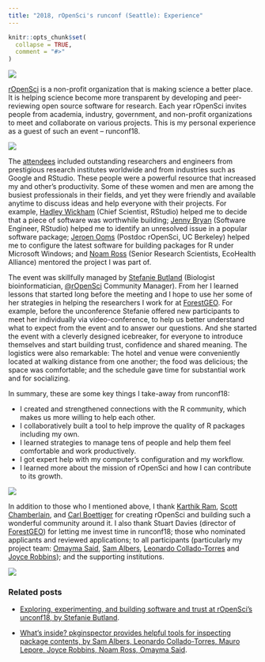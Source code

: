 ```yaml
---
title: "2018, rOpenSci's runconf (Seattle): Experience"
---
```


```r
knitr::opts_chunk$set(
  collapse = TRUE,
  comment = "#>"
)
```

![](https://i.imgur.com/1cjggVf.png)

[rOpenSci](https://ropensci.org/) is a non-profit organization that is making science a better place. It is helping science become more transparent by developing and peer-reviewing open source software for research. Each year rOpenSci invites people from academia, industry, government, and non-profit organizations to meet and collaborate on various projects. This is my personal experience as a guest of such an event -- runconf18.

![](https://i.imgur.com/jbq7Yte.jpg)

The [attendees](http://unconf18.ropensci.org/#participants) included outstanding researchers and engineers from prestigious research institutes worldwide and from industries such as Google and RStudio. These people were a powerful resource that increased my and other’s productivity. Some of these women and men are among the busiest professionals in their fields, and yet they were friendly and available anytime to discuss ideas and help everyone with their projects. For example, [Hadley Wickham](http://hadley.nz/) (Chief Scientist, RStudio) helped me to decide that a piece of software was worthwhile building; [Jenny Bryan](https://twitter.com/JennyBryan) (Software Engineer, RStudio) helped me to identify an unresolved issue in a popular software package; [Jeroen Ooms](https://github.com/jeroen) (Postdoc rOpenSci, UC Berkeley) helped me to configure the latest software for building packages for R under Microsoft Windows; and [Noam Ross](https://twitter.com/noamross) (Senior Research Scientists, EcoHealth Alliance) mentored the project I was part of.

The event was skillfully managed by [Stefanie Butland](https://twitter.com/stefaniebutland) (Biologist bioinformatician, [\@rOpenSci](https://twitter.com/rOpenSci) Community Manager). From her I learned lessons that started long before the meeting and I hope to use her some of her strategies in helping the researchers I work for at [ForestGEO](http://www.forestgeo.si.edu/). For example, before the unconference Stefanie offered new participants to meet her individually via video-conference, to help us better understand what to expect from the event and to answer our questions. And she started the event with a cleverly designed icebreaker, for everyone to introduce themselves and start building trust, confidence and shared meaning. The logistics were also remarkable: The hotel and venue were conveniently located at walking distance from one another; the food was delicious; the space was comfortable; and the schedule gave time for substantial work and for socializing.

In summary, these are some key things I take-away from runconf18:

* I created and strengthened connections with the R community, which makes us more willing to help each other.
* I collaboratively built a tool to help improve the quality of R packages including my own.
* I learned strategies to manage tens of people and help them feel comfortable and work productively.
* I got expert help with my computer’s configuration and my workflow.
* I learned more about the mission of rOpenSci and how I can contribute to its growth.

![](https://i.imgur.com/nhzELOy.jpg)

In addition to those who I mentioned above, I thank [Karthik Ram](https://twitter.com/_inundata), [Scott Chamberlain](https://scottchamberlain.info/), and [Carl Boettiger](https://www.carlboettiger.info/) for creating rOpenSci and building such a wonderful community around it. I also thank Stuart Davies (director of [ForestGEO](http://www.forestgeo.si.edu/)) for letting me invest time in runconf18; those who nominated applicants and reviewed applications; to all participants (particularly my project team: [Omayma Said](http://onceupondata.com/), [Sam Albers](https://twitter.com/big_bad_sam), [Leonardo Collado-Torres](http://lcolladotor.github.io/) and [Joyce Robbins](http://www.joyce-robbins.com/)); and the supporting institutions.

![](https://i.imgur.com/qSqkPs5.png)

### Related posts

* [Exploring, experimenting, and building software and trust at rOpenSci’s unconf18, by   Stefanie Butland](https://ropensci.org/blog/2018/06/05/unconf18/).

* [What's inside? pkginspector provides helpful tools for inspecting package contents, by Sam Albers, Leonardo Collado-Torres, Mauro Lepore, Joyce Robbins, Noam Ross, Omayma Said](https://ropensci.org/blog/2018/07/17/pkginspector/).

